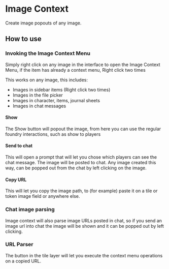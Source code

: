 
# Image Context

Create image popouts of any image.

## How to use

<ImageButBetter src="/images/Image-Context/Icmenu.png" alt="Image Context Menu" width={2000} height={2000} className={styles.wikiimage}/>

### Invoking the Image Context Menu

Simply right click on any image in the interface to open the Image
Context Menu, if the item has already a context menu, Right click two
times

This works on any image, this includes:

- Images in sidebar items (Right click two times)
- Images in the file picker
- Images in character, items, journal sheets
- Images in chat messages

#### Show

<ImageButBetter src="/images/Image-Context/Icbutton.png" alt="Image Context Scene controls button" width={2000} height={2000} className={styles.wikiimage}/>

The Show button will popout the
image, from here you can use the regular foundry interactions, such as
show to players

#### Send to chat

This will open a prompt that will let you chose which players can see
the chat message. The image will be posted to chat. Any image created
this way, can be popped out from the chat by left clicking on the image.

#### Copy URL

This will let you copy the image path, to (for example) paste it on a
tile or token image field or anywhere else.

### Chat image parsing

Image context will also parse image URLs posted in chat, so if you send
an image url into chat the image will be shown and it can be popped out
by left clicking.

### URL Parser

The button in the tile layer will let you execute the context menu
operations on a copied URL.

